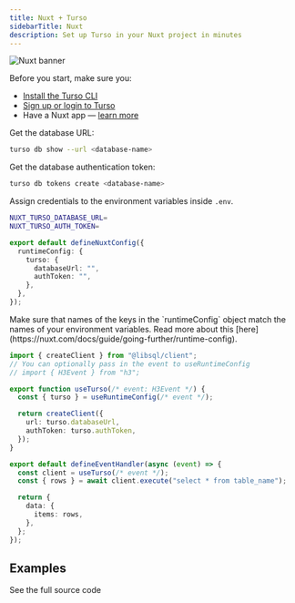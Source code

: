 ```yaml
---
title: Nuxt + Turso
sidebarTitle: Nuxt
description: Set up Turso in your Nuxt project in minutes
---
```


![Nuxt banner](/images/guides/nuxt-banner.png)

Before you start, make sure you:

- [Install the Turso CLI](/cli/installation)
- [Sign up or login to Turso](/cli/authentication#signup)
- Have a Nuxt app &mdash; [learn more](https://nuxt.com/docs/getting-started/installation#new-project)

<Steps>

<Step title="Install the libSQL SDK">

<Snippet file="install-libsql-client-ts.mdx" />

</Step>

<Step title="Configure database credentials">

Get the database URL:

```bash
turso db show --url <database-name>
```

Get the database authentication token:

```bash
turso db tokens create <database-name>
```

Assign credentials to the environment variables inside `.env`.

```bash
NUXT_TURSO_DATABASE_URL=
NUXT_TURSO_AUTH_TOKEN=
```

</Step>

<Step title="Configure variables inside Nuxt's runtime config.">

```ts nuxt.config.ts
export default defineNuxtConfig({
  runtimeConfig: {
    turso: {
      databaseUrl: "",
      authToken: "",
    },
  },
});
```

<Note>
  Make sure that names of the keys in the `runtimeConfig` object match the names
  of your environment variables. Read more about this
  [here](https://nuxt.com/docs/guide/going-further/runtime-config).
</Note>

</Step>

<Step title="Configure libSQL Client.">

```ts server/utils/turso.ts
import { createClient } from "@libsql/client";
// You can optionally pass in the event to useRuntimeConfig
// import { H3Event } from "h3";

export function useTurso(/* event: H3Event */) {
  const { turso } = useRuntimeConfig(/* event */);

  return createClient({
    url: turso.databaseUrl,
    authToken: turso.authToken,
  });
}
```

</Step>

<Step title="Execute SQL">

```ts server/api/items.get.ts
export default defineEventHandler(async (event) => {
  const client = useTurso(/* event */);
  const { rows } = await client.execute("select * from table_name");

  return {
    data: {
      items: rows,
    },
  };
});
```

</Step>

</Steps>

## Examples

<CardGroup cols={2}>
  <Card
    title="Website + App"
    icon="github"
    href="https://github.com/tursodatabase/examples/tree/master/app-top-web-frameworks"
  >
    See the full source code
  </Card>
</CardGroup>
